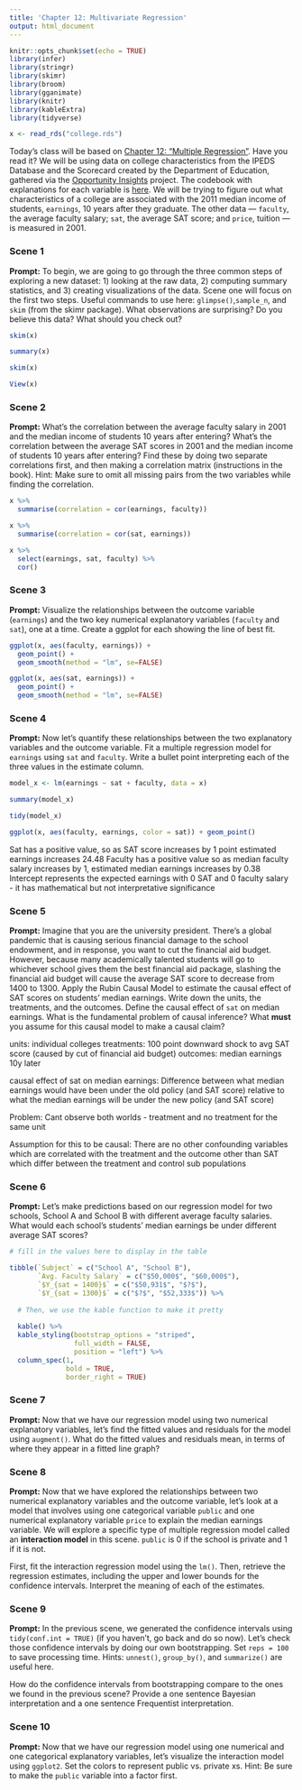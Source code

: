 ```yaml
---
title: 'Chapter 12: Multivariate Regression'
output: html_document
---
```


```r
knitr::opts_chunk$set(echo = TRUE)
library(infer)
library(stringr)
library(skimr)
library(broom)
library(gganimate)
library(knitr)
library(kableExtra)
library(tidyverse)

x <- read_rds("college.rds")
```

Today's class will be based on [Chapter 12: "Multiple Regression"](https://davidkane9.github.io/PPBDS/12-multiple-regression.html). Have you read it? We will be using data on college characteristics from the IPEDS Database and the Scorecard created by the Department of Education, gathered via the [Opportunity Insights](https://opportunityinsights.org/) project.  The codebook with explanations for each variable is [here](https://opportunityinsights.org/wp-content/uploads/2018/04/Codebook-MRC-Table-10.pdf). We will be trying to figure out what characteristics of a college are associated with the 2011 median income of students, `earnings`, 10 years after they graduate. The other data --- `faculty`, the average faculty salary; `sat`, the average SAT score; and `price`, tuition --- is measured in 2001.

### Scene 1

**Prompt:** To begin, we are going to go through the three common steps of exploring a new dataset: 1) looking at the raw data, 2) computing summary statistics, and 3) creating visualizations of the data. Scene one will focus on the first two steps. Useful commands to use here: `glimpse()`,`sample_n`, and `skim` (from the skimr package). What observations are surprising? Do you believe this data? What should you check out?

```r

skim(x)

summary(x)

skim(x)

View(x)


```



### Scene 2

**Prompt:** What's the correlation between the average faculty salary in 2001 and the median income of students 10 years after entering? What's the correlation between the average SAT scores in 2001 and the median income of students 10 years after entering? Find these by doing two separate correlations first, and then making a correlation matrix (instructions in the book). Hint: Make sure to omit all missing pairs from the two variables while finding the correlation. 

```r

x %>%
  summarise(correlation = cor(earnings, faculty))

x %>%
  summarise(correlation = cor(sat, earnings))

x %>% 
  select(earnings, sat, faculty) %>%
  cor()

```




### Scene 3

**Prompt:** Visualize the relationships between the outcome variable (`earnings`) and the two key numerical explanatory variables (`faculty` and `sat`), one at a time. Create a ggplot for each showing the line of best fit.

```r

ggplot(x, aes(faculty, earnings)) + 
  geom_point() + 
  geom_smooth(method = "lm", se=FALSE)

ggplot(x, aes(sat, earnings)) + 
  geom_point() + 
  geom_smooth(method = "lm", se=FALSE)

```



### Scene 4

**Prompt:** Now let's quantify these relationships between the two explanatory variables and the outcome variable. Fit a multiple regression model for `earnings` using `sat` and `faculty`. Write a bullet point interpreting each of the three values in the estimate column.

```r

model_x <- lm(earnings ~ sat + faculty, data = x)

summary(model_x)

tidy(model_x)

ggplot(x, aes(faculty, earnings, color = sat)) + geom_point()

```
Sat has a positive value, so as SAT score increases by 1 point estimated earnings increases 24.48 
Faculty has a positive value so as median faculty salary increases by 1, estimated median earnings increases by 0.38 
Intercept represents the expected earnings with 0 SAT and 0 faculty salary - it has mathematical but not interpretative significance 



### Scene 5

**Prompt:** Imagine that you are the university president. There's a global pandemic that is causing serious financial damage to the school endowment, and in response, you want to cut the financial aid budget. However, because many academically talented students will go to whichever school gives them the best financial aid package, slashing the financial aid budget will cause the average SAT score to decrease from 1400 to 1300. Apply the Rubin Causal Model to estimate the causal effect of SAT scores on students' median earnings. Write down the units, the treatments, and the outcomes. Define the causal effect of `sat` on median earnings. What is the fundamental problem of causal inference? What **must** you assume for this causal model to make a causal claim?

units: individual colleges
treatments: 100 point downward shock to avg SAT score (caused by cut of financial aid budget)
outcomes: median earnings 10y later 

causal effect of sat on median earnings: Difference between what median earnings would have been under the old policy (and SAT score) relative to what the median earnings will be under the new policy (and SAT score) 

Problem: Cant observe both worlds - treatment and no treatment for the same unit 

Assumption for this to be causal: There are no other confounding variables which are correlated with the treatment and the outcome other than SAT which differ between the treatment and control sub populations 


### Scene 6

**Prompt:** Let's make predictions based on our regression model for two schools, School A and School B with different average faculty salaries. What would each school's students' median earnings be under different average SAT scores?

```r
# fill in the values here to display in the table

tibble(`Subject` = c("School A", "School B"),
       `Avg. Faculty Salary` = c("$50,000$", "$60,000$"),
       `$Y_{sat = 1400}$` = c("$50,931$", "$?$"),
       `$Y_{sat = 1300}$` = c("$?$", "$52,333$")) %>%
  
  # Then, we use the kable function to make it pretty
  
  kable() %>%
  kable_styling(bootstrap_options = "striped",
                full_width = FALSE,
                position = "left") %>%
  column_spec(1,
              bold = TRUE,
              border_right = TRUE)

```



### Scene 7

**Prompt:** Now that we have our regression model using two numerical explanatory variables, let's find the fitted values and residuals for the model using `augment()`. What do the fitted values and residuals mean, in terms of where they appear in a fitted line graph?


### Scene 8

**Prompt:** Now that we have explored the relationships between two numerical explanatory variables and the outcome variable, let's look at a model that involves using one categorical variable `public` and one numerical explanatory variable `price` to explain the median earnings variable. We will explore a specific type of multiple regression model called an **interaction model** in this scene. `public` is 0 if the school is private and 1 if it is not.

First, fit the interaction regression model using the `lm()`. Then, retrieve the regression estimates, including the upper and lower bounds for the confidence intervals. Interpret the meaning of each of the estimates.


### Scene 9

**Prompt:** In the previous scene, we generated the confidence intervals using `tidy(conf.int = TRUE)` (if you haven't, go back and do so now). Let's check those confidence intervals by doing our own bootstrapping. Set `reps = 100` to save processing time. Hints: `unnest()`, `group_by()`, and `summarize()` are useful here.

How do the confidence intervals from bootstrapping compare to the ones we found in the previous scene? Provide a one sentence Bayesian interpretation and a one sentence Frequentist interpretation.



### Scene 10

**Prompt:** Now that we have our regression model using one numerical and one categorical explanatory variables, let's visualize the interaction model using `ggplot2`. Set the colors to represent public vs. private xs. Hint: Be sure to make the `public` variable into a factor first. 








